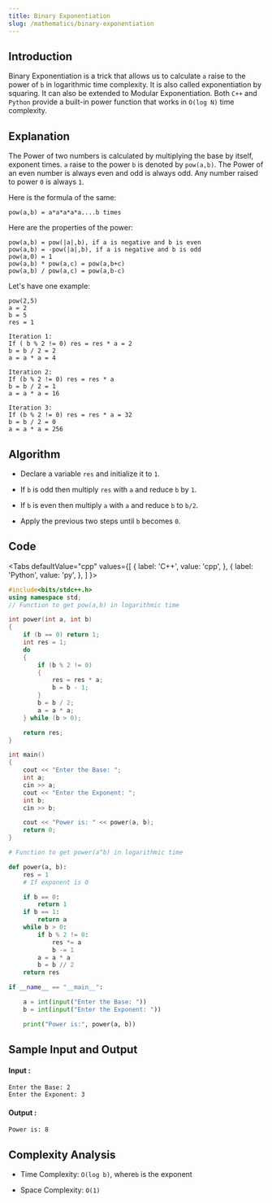 ```yaml
---
title: Binary Exponentiation
slug: /mathematics/binary-exponentiation
---
```


## Introduction

Binary Exponentiation is a trick that allows us to calculate `a` raise to the power of `b` in logarithmic time complexity. It is also called exponentiation by squaring. It can also be extended to Modular Exponentiation. Both `C++` and `Python` provide a built-in power function that works in `O(log N)` time complexity.

## Explanation 

The Power of two numbers is calculated by multiplying the base by itself, exponent times. `a` raise to the power `b` is denoted by `pow(a,b)`. The Power of an even number is always even and odd is always odd. Any number raised to power `0` is always `1`.

Here is the formula of the same:

```
pow(a,b) = a*a*a*a*a....b times
```

Here are the properties of the power:

```
pow(a,b) = pow(|a|,b), if a is negative and b is even
pow(a,b) = -pow(|a|,b), if a is negative and b is odd 
pow(a,0) = 1
pow(a,b) * pow(a,c) = pow(a,b+c)
pow(a,b) / pow(a,c) = pow(a,b-c)
```

Let's have one example: 

```
pow(2,5)
a = 2
b = 5
res = 1 

Iteration 1:
If ( b % 2 != 0) res = res * a = 2
b = b / 2 = 2 
a = a * a = 4

Iteration 2:
If (b % 2 != 0) res = res * a
b = b / 2 = 1 
a = a * a = 16

Iteration 3:
If (b % 2 != 0) res = res * a = 32
b = b / 2 = 0
a = a * a = 256
```

## Algorithm

- Declare a variable `res` and initialize it to `1`.

- If `b` is odd then multiply `res` with `a` and reduce `b` by `1`. 

- If `b` is even then multiply `a` with `a` and reduce `b` to `b/2`.

- Apply the previous two steps until `b` becomes `0`.

## Code


<Tabs
  defaultValue="cpp"
  values={[
    { label: 'C++', value: 'cpp', },
    { label: 'Python', value: 'py', },
  ]
}>
<TabItem value="cpp">

```cpp
#include<bits/stdc++.h>
using namespace std;
// Function to get pow(a,b) in logarithmic time

int power(int a, int b) 
{
    if (b == 0) return 1;
    int res = 1;
    do 
    {
        if (b % 2 != 0) 
        {
            res = res * a;
            b = b - 1;
        }
        b = b / 2;
        a = a * a;
    } while (b > 0);

    return res;
}

int main() 
{
    cout << "Enter the Base: ";
    int a;
    cin >> a;
    cout << "Enter the Exponent: ";
    int b;
    cin >> b;

    cout << "Power is: " << power(a, b);
    return 0;
}
```
</TabItem>

<TabItem value="py">

```python   
# Function to get power(a^b) in logarithmic time

def power(a, b):
    res = 1
    # If exponent is 0

    if b == 0:
        return 1
    if b == 1:
        return a
    while b > 0:
        if b % 2 != 0:
            res *= a
            b -= 1
        a = a * a
        b = b // 2
    return res

if __name__ == "__main__":

    a = int(input("Enter the Base: "))
    b = int(input("Enter the Exponent: "))

    print("Power is:", power(a, b))
```
</TabItem>

</Tabs>

## Sample Input and Output

#### Input :

```
Enter the Base: 2
Enter the Exponent: 3
```

#### Output :

```
Power is: 8
```

## Complexity Analysis

- Time Complexity: `O(log b)`, where`b` is the exponent

- Space Complexity: `O(1)`
